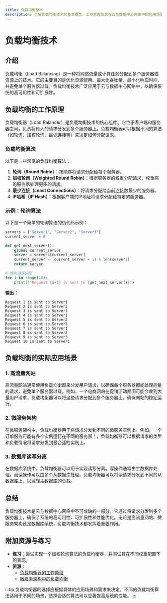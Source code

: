 ```yaml
---
title: 负载均衡技术
description: 了解负载均衡技术的基本概念、工作原理及其在云与数据中心网络中的应用场景。
---
```


# 负载均衡技术

## 介绍

负载均衡（Load Balancing）是一种将网络流量或计算任务分配到多个服务器或资源上的技术。它的主要目的是优化资源使用、最大化吞吐量、最小化响应时间，并避免单个服务器过载。负载均衡技术广泛应用于云与数据中心网络中，以确保系统的高可用性和可扩展性。

## 负载均衡的工作原理

负载均衡器（Load Balancer）是负载均衡技术的核心组件。它位于客户端和服务器之间，负责将传入的请求分发到多个服务器上。负载均衡器可以根据不同的算法（如轮询、加权轮询、最少连接等）来决定如何分配请求。

### 负载均衡算法

以下是一些常见的负载均衡算法：

1. **轮询（Round Robin）**：按顺序将请求分配给每个服务器。
2. **加权轮询（Weighted Round Robin）**：根据服务器的权重分配请求，权重高的服务器处理更多的请求。
3. **最少连接（Least Connections）**：将请求分配给当前连接数最少的服务器。
4. **IP哈希（IP Hash）**：根据客户端的IP地址将请求分配给特定的服务器。

### 示例：轮询算法

以下是一个简单的轮询算法的伪代码示例：

```python
servers = ["Server1", "Server2", "Server3"]
current_server = 0

def get_next_server():
    global current_server
    server = servers[current_server]
    current_server = (current_server + 1) % len(servers)
    return server

# 模拟请求分配
for i in range(10):
    print(f"Request {i+1} is sent to {get_next_server()}")
```

**输出：**

```
Request 1 is sent to Server1
Request 2 is sent to Server2
Request 3 is sent to Server3
Request 4 is sent to Server1
Request 5 is sent to Server2
Request 6 is sent to Server3
Request 7 is sent to Server1
Request 8 is sent to Server2
Request 9 is sent to Server3
Request 10 is sent to Server1
```

## 负载均衡的实际应用场景

### 1. 高流量网站

高流量网站通常使用负载均衡器来分发用户请求，以确保每个服务器都能处理适量的请求，避免单个服务器过载。例如，一个电商网站在促销活动期间可能会收到大量用户请求，负载均衡器可以将这些请求分配到多个服务器上，确保网站的稳定运行。

### 2. 微服务架构

在微服务架构中，负载均衡器用于将请求分发到不同的微服务实例上。例如，一个订单服务可能有多个实例运行在不同的服务器上，负载均衡器可以根据请求的类型和负载情况将请求分发到最合适的实例上。

### 3. 数据库读写分离

在数据库系统中，负载均衡器可以用于实现读写分离。写操作通常由主数据库处理，而读操作可以由多个从数据库处理。负载均衡器可以将读请求分发到不同的从数据库上，以减轻主数据库的负载。

## 总结

负载均衡技术是云与数据中心网络中不可或缺的一部分。它通过将请求分发到多个服务器上，确保了系统的高可用性、可扩展性和性能优化。无论是高流量网站、微服务架构还是数据库系统，负载均衡技术都发挥着重要作用。

## 附加资源与练习

- **练习**：尝试实现一个加权轮询算法的负载均衡器，并测试其在不同权重配置下的表现。
- **资源**：
  - [负载均衡器的工作原理](https://example.com/load-balancer)
  - [微服务架构中的负载均衡](https://example.com/microservices-load-balancing)

:::tip
负载均衡器的选择应根据具体的应用场景和需求来决定。不同的负载均衡算法适用于不同的场景，选择合适的算法可以显著提高系统的性能。
:::